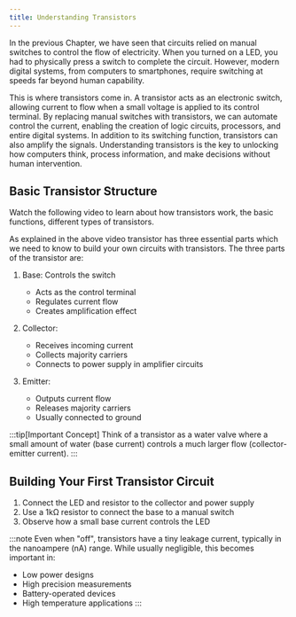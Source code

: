 ```yaml
---
title: Understanding Transistors
---
```



In the previous Chapter, we have seen that circuits relied on manual switches to control the flow of electricity. When you turned on a LED, you had to physically press a switch to complete the circuit. However, modern digital systems, from computers to smartphones, require switching at speeds far beyond human capability. 

This is where transistors come in. A transistor acts as an electronic switch, allowing current to flow when a small voltage is applied to its control terminal. By replacing manual switches with transistors, we can automate control the current, enabling the creation of logic circuits, processors, and entire digital systems. In addition to its switching function, transistors can also amplify the signals. Understanding transistors is the key to unlocking how computers think, process information, and make decisions without human intervention.

## Basic Transistor Structure

Watch the following video to learn about how transistors work, the basic functions, different types of transistors. 

<div class="not-content">
  <YouTube id="J4oO7PT_nzQ" params="fs=1&modestbranding=1&rel=0&autoplay=1"/>
</div>

As explained in the above video transistor has three essential parts which we need to know to build your own circuits with transistors. The three parts of the transistor are: 

1. Base: Controls the switch

   - Acts as the control terminal
   - Regulates current flow
   - Creates amplification effect

2. Collector:

   - Receives incoming current
   - Collects majority carriers
   - Connects to power supply in amplifier circuits

3. Emitter:
   - Outputs current flow
   - Releases majority carriers
   - Usually connected to ground
  


:::tip[Important Concept]
Think of a transistor as a water valve where a small amount of water (base current) controls a much larger flow (collector-emitter current).
:::

## Building Your First Transistor Circuit

1. Connect the LED and resistor to the collector and power supply
2. Use a 1kΩ resistor to connect the base to a manual switch
3. Observe how a small base current controls the LED

:::note
Even when "off", transistors have a tiny leakage current, typically in the nanoampere (nA) range. While usually negligible, this becomes important in:

- Low power designs
- High precision measurements
- Battery-operated devices
- High temperature applications
  :::